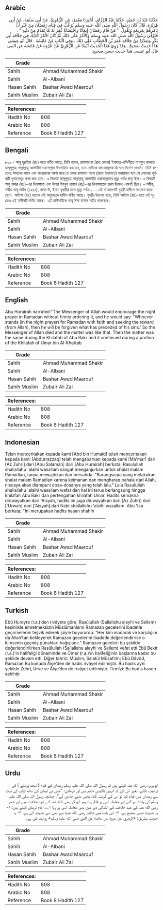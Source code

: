 ## Arabic


<div dir="rtl" lang="ar" style={{fontSize:'larger',backgroundColor:'#f8f9fa',padding:20}}>
حَدَّثَنَا عَبْدُ بْنُ حُمَيْدٍ، حَدَّثَنَا عَبْدُ الرَّزَّاقِ، أَخْبَرَنَا مَعْمَرٌ، عَنِ الزُّهْرِيِّ، عَنْ أَبِي سَلَمَةَ، عَنْ أَبِي هُرَيْرَةَ، قَالَ كَانَ رَسُولُ اللَّهِ صلى الله عليه وسلم يُرَغِّبُ فِي قِيَامِ رَمَضَانَ مِنْ غَيْرِ أَنْ يَأْمُرَهُمْ بِعَزِيمَةٍ وَيَقُولُ ‏ "‏ مَنْ قَامَ رَمَضَانَ إِيمَانًا وَاحْتِسَابًا غُفِرَ لَهُ مَا تَقَدَّمَ مِنْ ذَنْبِهِ ‏"‏ ‏.‏ فَتُوُفِّيَ رَسُولُ اللَّهِ صلى الله عليه وسلم وَالأَمْرُ عَلَى ذَلِكَ ثُمَّ كَانَ الأَمْرُ كَذَلِكَ فِي خِلاَفَةِ أَبِي بَكْرٍ وَصَدْرًا مِنْ خِلاَفَةِ عُمَرَ بْنِ الْخَطَّابِ عَلَى ذَلِكَ ‏.‏ وَفِي الْبَابِ عَنْ عَائِشَةَ ‏.‏ قَالَ أَبُو عِيسَى هَذَا حَدِيثٌ صَحِيحٌ ‏.‏ وَقَدْ رُوِيَ هَذَا الْحَدِيثُ أَيْضًا عَنِ الزُّهْرِيِّ عَنْ عُرْوَةَ عَنْ عَائِشَةَ ‏عن النبي قال أبو عيسى هذا حديث حسن صحيح.‏
</div>
<div style={{backgroundColor:'#f8f9fa',padding:20, marginBottom: 10}}><table> <thead> <tr> <th>Grade</th> <th></th> </tr> </thead> <tbody> <tr><td>Sahih</td><td>Ahmad Muhammad Shakir</td></tr><tr><td>Sahih</td><td>Al-Albani</td></tr><tr><td>Hasan Sahih</td><td>Bashar Awad Maarouf</td></tr><tr><td>Sahih Muslim</td><td>Zubair Ali Zai</td></tr></tbody></table><table> <thead> <tr> <th>References:</th> <th></th> </tr> </thead> <tbody><tr><td>Hadith No</td><td>808</td></tr><tr><td>Arabic No</td><td>808</td></tr><tr><td>Reference</td><td>Book 8 Hadith 127</td></tr></tbody></table></div>

## Bengali


<div dir="ltr" lang="bn" style={{fontSize:'larger',backgroundColor:'#f8f9fa',padding:20}}>
৮০৮। আবূ হুরাইরা (রাঃ) হতে বর্ণিত আছে, তিনি বলেন, রামাযানের (রাত্র জেগে) ইবাদাত-বন্দিগীতে মাশগুল থাকতে রাসূলুল্লাহ সাল্লাল্লাহু আলাইহি ওয়াসাল্লাম উৎসাহিত করতেন, তবে সেটাকে বাধ্যতামূলক হিসেবে নির্দেশ দেননি। তিনি বলতেনঃ ঈমানের সাথে এবং সাওয়াবের আশা করে যে লোক রামাযান মাসে (রাতে ইবাদাতে) দণ্ডায়মান হবে সে লোকের পূর্ববর্তী গুনাহসমূহ ক্ষমা করা হবে। এ নিয়মই রাসূলুল্লাহ সাল্লাল্লাহু আলাইহি ওয়াসাল্লামের মৃত্যু পর্যন্ত চালু ছিল। এ বিষয়টি আবু বাকর (রাঃ)-এর খিলাফাত এবং উমার ইবনুল খাত্তাব (রাঃ)-এর খিলাফাতের প্রথম দিকেও এমনই ছিল। – সহীহ, সহীহ আবু দাউদ (১২৪১), নাসা-ঈ, ইমাম বুখারীর মতে মৃত্যু পর্যন্ত...... এই ব্যাক্যাংশটি যুহরী হাদীসে সংযোগ করেছেন। আইশা (রাঃ) হতেও এই অনুচ্ছেদে হাদীস বর্ণিত আছে। যুহরী-উরওয়া হতে, তিনি আইশা (রাঃ)-হতে এই সূত্রেও এই হাদীসটি বর্ণিত আছে। এই হাদীসটিকে আবু ঈসা হাসান সহীহ বলেছেন।
</div>
<div style={{backgroundColor:'#f8f9fa',padding:20, marginBottom: 10}}><table> <thead> <tr> <th>Grade</th> <th></th> </tr> </thead> <tbody> <tr><td>Sahih</td><td>Ahmad Muhammad Shakir</td></tr><tr><td>Sahih</td><td>Al-Albani</td></tr><tr><td>Hasan Sahih</td><td>Bashar Awad Maarouf</td></tr><tr><td>Sahih Muslim</td><td>Zubair Ali Zai</td></tr></tbody></table><table> <thead> <tr> <th>References:</th> <th></th> </tr> </thead> <tbody><tr><td>Hadith No</td><td>808</td></tr><tr><td>Arabic No</td><td>808</td></tr><tr><td>Reference</td><td>Book 8 Hadith 127</td></tr></tbody></table></div>

## English


<div dir="ltr" lang="en" style={{fontSize:'larger',backgroundColor:'#f8f9fa',padding:20}}>
Abu Hurairah narrated:"The Messenger of Allah would encourage the night prayer in Ramadan without firmly ordering it, and he would say: "Whoever stands (in the night prayer) for Ramadan with faith and seeking the reward (from Allah), then he will be forgiven what has preceded of his sins.' So the Messenger of Allah died and the matter was like that. Then the matter was the same during the Khilafah of Abu Bakr and it continued during a portion of the Khilafah of Umar bin Al-Khattab
</div>
<div style={{backgroundColor:'#f8f9fa',padding:20, marginBottom: 10}}><table> <thead> <tr> <th>Grade</th> <th></th> </tr> </thead> <tbody> <tr><td>Sahih</td><td>Ahmad Muhammad Shakir</td></tr><tr><td>Sahih</td><td>Al-Albani</td></tr><tr><td>Hasan Sahih</td><td>Bashar Awad Maarouf</td></tr><tr><td>Sahih Muslim</td><td>Zubair Ali Zai</td></tr></tbody></table><table> <thead> <tr> <th>References:</th> <th></th> </tr> </thead> <tbody><tr><td>Hadith No</td><td>808</td></tr><tr><td>Arabic No</td><td>808</td></tr><tr><td>Reference</td><td>Book 8 Hadith 127</td></tr></tbody></table></div>

## Indonesian


<div dir="ltr" lang="id" style={{fontSize:'larger',backgroundColor:'#f8f9fa',padding:20}}>
Telah menceritakan kepada kami [Abd bin Humaid] telah menceritakan kepada kami [Abdurrazzaq] telah mengabarkan kepada kami [Ma'mar] dari [Az Zuhri] dari [Abu Salamah] dari [Abu Hurairah] berkata; Rasulullah shallallahu 'alaihi wasallam sangat menganjurkan untuk shalat malam Ramadlan, tanpa mewajibkan dan bersabda: "Barangsiapa yang melakukan shalat malam Ramadlan karena keimanan dan mengharap pahala dari Allah, niscaya akan diampuni dosa-dosanya yang telah lalu." Lalu Rasulullah shallallahu 'alaihi wasallam wafat dan hal ini terus berlangsung hingga khilafah Abu Bakr dan pertengahan khilafah Umar. Hadits semakna diriwayatkan dari 'Aisyah, hadits ini juga diriwayatkan dari [Az Zuhri] dari ['Urwah] dari ['Aisyah] dari Nabi shallallahu 'alaihi wasallam. Abu 'Isa berkata; "Ini merupakan hadits hasan shahih
</div>
<div style={{backgroundColor:'#f8f9fa',padding:20, marginBottom: 10}}><table> <thead> <tr> <th>Grade</th> <th></th> </tr> </thead> <tbody> <tr><td>Sahih</td><td>Ahmad Muhammad Shakir</td></tr><tr><td>Sahih</td><td>Al-Albani</td></tr><tr><td>Hasan Sahih</td><td>Bashar Awad Maarouf</td></tr><tr><td>Sahih Muslim</td><td>Zubair Ali Zai</td></tr></tbody></table><table> <thead> <tr> <th>References:</th> <th></th> </tr> </thead> <tbody><tr><td>Hadith No</td><td>808</td></tr><tr><td>Arabic No</td><td>808</td></tr><tr><td>Reference</td><td>Book 8 Hadith 127</td></tr></tbody></table></div>

## Turkish


<div dir="ltr" lang="tr" style={{fontSize:'larger',backgroundColor:'#f8f9fa',padding:20}}>
Ebû Hureyre (r.a.)’den rivâyete göre; Rasûlullah (Sallallahu aleyhi ve Sellem) kesinlikle emretmeksizin Müslümanların Ramazan gecelerini ibadetle geçirmelerini teşvik ederek şöyle buyururdu: “Her kim inanarak ve karşılığını da Allah’tan bekleyerek Ramazan gecelerini ibadetle değerlendirirse o kimsenin geçmiş günahları bağışlanır.” Ramazan geceleri bu şekilde değerlendirilirken Rasûlullah (Sallallahu aleyhi ve Sellem) vefat etti Ebû Bekir (r.a.)’ın halifeliği döneminde ve Ömer (r.a.)’ın halifeliğinin başlarına kadar bu şekilde devam etti. Diğer tahric: Müslim, Salatül Müsafirin; Ebû Dâvûd, Ramazan Bu konuda Âişe’den de hadis rivâyet edilmiştir. Bu hadis aynı şekilde Zührî, Urve ve Âişe’den de rivâyet edilmiştir. Tirmîzî: Bu hadis hasen sahihtir
</div>
<div style={{backgroundColor:'#f8f9fa',padding:20, marginBottom: 10}}><table> <thead> <tr> <th>Grade</th> <th></th> </tr> </thead> <tbody> <tr><td>Sahih</td><td>Ahmad Muhammad Shakir</td></tr><tr><td>Sahih</td><td>Al-Albani</td></tr><tr><td>Hasan Sahih</td><td>Bashar Awad Maarouf</td></tr><tr><td>Sahih Muslim</td><td>Zubair Ali Zai</td></tr></tbody></table><table> <thead> <tr> <th>References:</th> <th></th> </tr> </thead> <tbody><tr><td>Hadith No</td><td>808</td></tr><tr><td>Arabic No</td><td>808</td></tr><tr><td>Reference</td><td>Book 8 Hadith 127</td></tr></tbody></table></div>

## Urdu


<div dir="rtl" lang="ur" style={{fontSize:'larger',backgroundColor:'#f8f9fa',padding:20}}>
ابوہریرہ رضی الله عنہ کہتے ہیں کہ رسول اللہ صلی اللہ علیہ وسلم رمضان کے قیام ( تہجد پڑھنے ) کی ترغیب دلاتے، بغیر اس کے کہ انہیں تاکیدی حکم دیں اور فرماتے: ”جس نے ایمان کے ساتھ ثواب کی نیت سے رمضان میں قیام کیا تو اس کے گزشتہ گناہ بخش دئیے جائیں گے“، چنانچہ رسول اللہ صلی اللہ علیہ وسلم کی وفات ہو گئی اور معاملہ اسی پر قائم رہا، پھر ابوبکر رضی الله عنہ کے عہد خلافت میں اور عمر رضی الله عنہ کے عہد خلافت کے ابتدائی دور میں بھی معاملہ اسی پر رہا ۱؎۔ امام ترمذی کہتے ہیں: ۱- یہ حدیث حسن صحیح ہے، ۲- اس باب میں عائشہ رضی الله عنہا سے بھی سے حدیث آئی ہے، ۳- یہ حدیث بطریق: «الزهري عن عروة عن عائشة عن النبي صلى الله عليه وسلم» روایت کی ہے۔
</div>
<div style={{backgroundColor:'#f8f9fa',padding:20, marginBottom: 10}}><table> <thead> <tr> <th>Grade</th> <th></th> </tr> </thead> <tbody> <tr><td>Sahih</td><td>Ahmad Muhammad Shakir</td></tr><tr><td>Sahih</td><td>Al-Albani</td></tr><tr><td>Hasan Sahih</td><td>Bashar Awad Maarouf</td></tr><tr><td>Sahih Muslim</td><td>Zubair Ali Zai</td></tr></tbody></table><table> <thead> <tr> <th>References:</th> <th></th> </tr> </thead> <tbody><tr><td>Hadith No</td><td>808</td></tr><tr><td>Arabic No</td><td>808</td></tr><tr><td>Reference</td><td>Book 8 Hadith 127</td></tr></tbody></table></div>